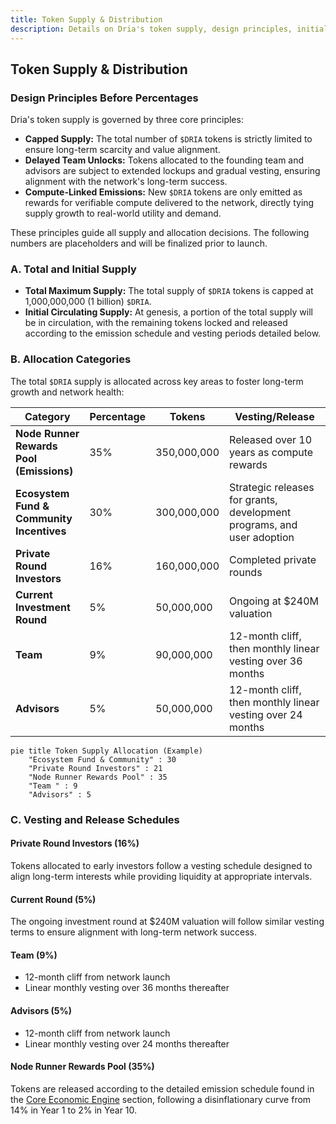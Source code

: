 ```yaml
---
title: Token Supply & Distribution
description: Details on Dria's token supply, design principles, initial supply, and allocation categories.
---
```


## Token Supply & Distribution

### **Design Principles Before Percentages**
Dria's token supply is governed by three core principles:
- **Capped Supply:** The total number of `$DRIA` tokens is strictly limited to ensure long-term scarcity and value alignment.
- **Delayed Team Unlocks:** Tokens allocated to the founding team and advisors are subject to extended lockups and gradual vesting, ensuring alignment with the network's long-term success.
- **Compute-Linked Emissions:** New `$DRIA` tokens are only emitted as rewards for verifiable compute delivered to the network, directly tying supply growth to real-world utility and demand.

These principles guide all supply and allocation decisions. The following numbers are placeholders and will be finalized prior to launch.

### **A. Total and Initial Supply**
- **Total Maximum Supply:** The total supply of `$DRIA` tokens is capped at 1,000,000,000 (1 billion) `$DRIA`.
- **Initial Circulating Supply:** At genesis, a portion of the total supply will be in circulation, with the remaining tokens locked and released according to the emission schedule and vesting periods detailed below.

### **B. Allocation Categories**
The total `$DRIA` supply is allocated across key areas to foster long-term growth and network health:

| Category | Percentage | Tokens | Vesting/Release |
|----------|------------|--------|-----------------|
| **Node Runner Rewards Pool (Emissions)** | 35% | 350,000,000 | Released over 10 years as compute rewards |
| **Ecosystem Fund & Community Incentives** | 30% | 300,000,000 | Strategic releases for grants, development programs, and user adoption |
| **Private Round Investors** | 16% | 160,000,000 | Completed private rounds |
| **Current Investment Round** | 5% | 50,000,000 | Ongoing at $240M valuation |
| **Team** | 9% | 90,000,000 | 12-month cliff, then monthly linear vesting over 36 months |
| **Advisors** | 5% | 50,000,000 | 12-month cliff, then monthly linear vesting over 24 months |


```mermaid
pie title Token Supply Allocation (Example)
    "Ecosystem Fund & Community" : 30
    "Private Round Investors" : 21
    "Node Runner Rewards Pool" : 35
    "Team " : 9
    "Advisors" : 5
``` 

### **C. Vesting and Release Schedules**

#### **Private Round Investors (16%)**
Tokens allocated to early investors follow a vesting schedule designed to align long-term interests while providing liquidity at appropriate intervals.

#### **Current Round (5%)**
The ongoing investment round at $240M valuation will follow similar vesting terms to ensure alignment with long-term network success.

#### **Team (9%)**
- 12-month cliff from network launch
- Linear monthly vesting over 36 months thereafter

#### **Advisors (5%)**
- 12-month cliff from network launch
- Linear monthly vesting over 24 months thereafter

#### **Node Runner Rewards Pool (35%)**
Tokens are released according to the detailed emission schedule found in the [Core Economic Engine](/docs/core-economic-engine) section, following a disinflationary curve from 14% in Year 1 to 2% in Year 10.
